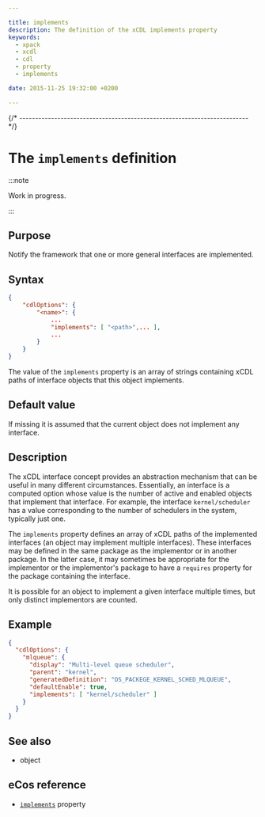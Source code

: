 ```yaml
---

title: implements
description: The definition of the xCDL implements property
keywords:
  - xpack
  - xcdl
  - cdl
  - property
  - implements

date: 2015-11-25 19:32:00 +0200

---
```



{/* ------------------------------------------------------------------------ */}

# The `implements` definition

:::note

Work in progress.

:::

## Purpose

Notify the framework that one or more general interfaces are implemented.

## Syntax

```json {5}
{
    "cdlOptions": {
        "<name>": {
            ...
            "implements": [ "<path>",... ],
            ...
        }
    }
}
```

The value of the `implements` property is an array of strings containing xCDL paths of interface objects that this object implements.

## Default value

If missing it is assumed that the current object does not implement any interface.

## Description

The xCDL interface concept provides an abstraction mechanism that can be useful in many different circumstances. Essentially, an interface is a computed option whose value is the number of active and enabled objects that implement that interface. For example, the interface `kernel/scheduler` has a value corresponding to the number of schedulers in the system, typically just one.

The `implements` property defines an array of xCDL paths of the implemented interfaces (an object may implement multiple interfaces). These interfaces may be defined in the same package as the implementor or in another package. In the latter case, it may sometimes be appropriate for the implementor or the implementor's package to have a `requires` property for the package containing the interface.

It is possible for an object to implement a given interface multiple times, but only distinct implementors are counted.

## Example

```json
{
  "cdlOptions": {
    "mlqueue": {
      "display": "Multi-level queue scheduler",
      "parent": "kernel",
      "generatedDefinition": "OS_PACKEGE_KERNEL_SCHED_MLQUEUE",
      "defaultEnable": true,
      "implements": [ "kernel/scheduler" ]
    }
  }
}
```

## See also

- <MetadataObjectLink name="cdlInterfaces" /> object

## eCos reference

- [`implements`](https://ecos.sourceware.org/docs-latest/cdl-guide/ref.implements.html) property
